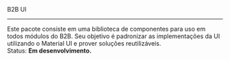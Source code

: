 
<Meta title="Introduction" />

<Container maxWidth="md">
  <Paper elevation={4} sx={{ padding: "2rem" }}>
    <Typography variant="h4" component="div">
      B2B UI
    </Typography>
    <hr />
    <Typography variant="subtitle2" gutterBottom component="div">
      Este pacote consiste em uma biblioteca de componentes para uso em todos
      módulos do B2B. Seu objetivo é padronizar as implementações da UI
      utilizando o Material UI e prover soluções reutilizáveis.
    </Typography>
    <br />
    <Alert severity="info">
      Status: <strong>Em desenvolvimento.</strong>
    </Alert>
  </Paper>
</Container>
